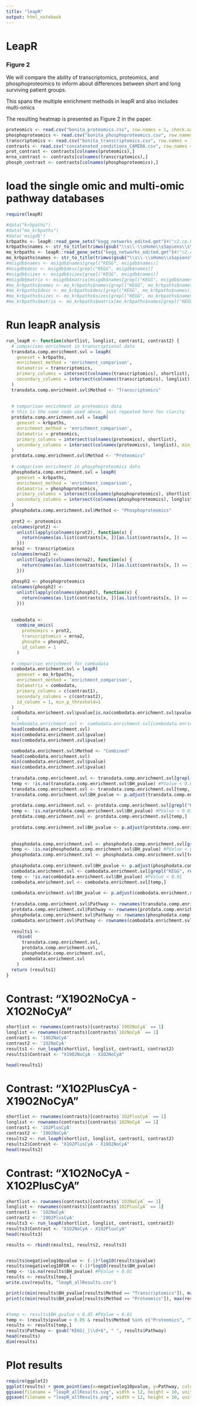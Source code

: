 ```yaml
---
title: "leapR"
output: html_notebook
---
```


# LeapR


### Figure 2
We will compare the ability of transcriptomics, proteomics, and phosphoproteomics to inform about
differences between short and long surviving patient groups.

This spans the multiple enrichment methods in leapR and also includes multi-omics

The resulting heatmap is presented as Figure 2 in the paper.

```r
proteomics <- read.csv("bonita_proteomics.csv", row.names = 1, check.names = 1)
phosphoproteomics <- read.csv("bonita_phosphoproteomics.csv", row.names = 1, check.names = 0)
transcriptomics <- read.csv("bonita_transcriptomics.csv", row.names = 1, check.names =1)
contrasts <- read.csv("concatenated_conditions_CAMERA.csv", row.names = 1, check.names = FALSE)
prot_contrast <- contrasts[colnames(proteomics),]
mrna_contrast <- contrasts[colnames(transcriptomics),]
phosph_contrast <- contrasts[colnames(phosphoproteomics),]
```
# load the single omic and multi-omic pathway databases

```r

require(leapR)

#data("krbpaths")
#data("mo_krbpaths")
#data('msigdb')
krbpaths <- leapR::read_gene_sets("kegg_networks_edited.gmt")#("c2.cp.kegg.v7.5.1.symbols.gmt")
krbpaths$names <- str_to_title(trimws(gsub("\\s\\-\\sHomo\\sSapiens\\s\\(Human\\)", "", krbpaths$names)))
mo_krbpaths <- leapR::read_gene_sets("kegg_networks_edited.gmt")#("c2.cp.kegg.v7.5.1.symbols.gmt")
mo_krbpaths$names <- str_to_title(trimws(gsub("\\s\\-\\sHomo\\sSapiens\\s\\(Human\\)", "", mo_krbpaths$names)))
#msigdb$names <- msigdb$names[grepl("KEGG", msigdb$names)]
#msigdb$desc <- msigdb$desc[grepl("KEGG", msigdb$names)]
#msigdb$sizes <- msigdb$sizes[grepl("KEGG", msigdb$names)]
#msigdb$matrix <- msigdb$matrix[msigdb$names[grepl("KEGG", msigdb$names)]]
#mo_krbpaths$names <- mo_krbpaths$names[grepl("KEGG", mo_krbpaths$names)]
#mo_krbpaths$desc <- mo_krbpaths$desc[grepl("KEGG", mo_krbpaths$names)]
#mo_krbpaths$sizes <- mo_krbpaths$sizes[grepl("KEGG", mo_krbpaths$names)]
#mo_krbpaths$matrix <- mo_krbpaths$matrix[mo_krbpaths$names[grepl("KEGG", mo_krbpaths$names)]]
```

# Run leapR analysis

```r
run_leapR <- function(shortlist, longlist, contrast1, contrast2) {
  # comparison enrichment in transcriptional data
  transdata.comp.enrichment.svl = leapR(
    geneset = krbpaths,
    enrichment_method = 'enrichment_comparison',
    datamatrix = transcriptomics,
    primary_columns = intersect(colnames(transcriptomics), shortlist),
    secondary_columns = intersect(colnames(transcriptomics), longlist), min_p_threshold=1
  )
  transdata.comp.enrichment.svl$Method <- "Transcriptomics"
  
  
  # comparison enrichment in proteomics data
  # this is the same code used above, just repeated here for clarity
  protdata.comp.enrichment.svl = leapR(
    geneset = krbpaths,
    enrichment_method = 'enrichment_comparison',
    datamatrix = proteomics,
    primary_columns = intersect(colnames(proteomics), shortlist),
    secondary_columns = intersect(colnames(proteomics), longlist), min_p_threshold=1
  )
  protdata.comp.enrichment.svl$Method <- "Proteomics"
  
  # comparison enrichment in phosphoproteomics data
  phosphodata.comp.enrichment.svl = leapR(
    geneset = krbpaths,
    enrichment_method = 'enrichment_comparison',
    datamatrix = phosphoproteomics,
    primary_columns = intersect(colnames(phosphoproteomics), shortlist),
    secondary_columns = intersect(colnames(phosphoproteomics), longlist), min_p_threshold=1
  )
  phosphodata.comp.enrichment.svl$Method <- "Phosphoproteomics"
  
  prot2 <- proteomics
  colnames(prot2) <-
    unlist(lapply(colnames(prot2), function(x) {
      return(names(as.list(contrasts[x, ])[as.list(contrasts[x, ]) == 1]))
    }))
  mrna2 <- transcriptomics
  colnames(mrna2) <-
    unlist(lapply(colnames(mrna2), function(x) {
      return(names(as.list(contrasts[x, ])[as.list(contrasts[x, ]) == 1]))
    }))
  
  phosph2 <- phosphoproteomics
  colnames(phosph2) <-
    unlist(lapply(colnames(phosph2), function(x) {
      return(names(as.list(contrasts[x, ])[as.list(contrasts[x, ]) == 1]))
    }))
  
  
  combodata <-
    combine_omics(
      proteomics = prot2,
      transcriptomics = mrna2,
      phospho = phosph2,
      id_column = 1
    )
  
  # comparison enrichment for combodata
  combodata.enrichment.svl = leapR(
    geneset = mo_krbpaths,
    enrichment_method = 'enrichment_comparison',
    datamatrix = combodata,
    primary_columns = c(contrast1),
    secondary_columns = c(contrast2),
    id_column = 1, min_p_threshold=1
  )
  combodata.enrichment.svl$pvalue[is.na(combodata.enrichment.svl$pvalue)] <-
    1
  #combodata.enrichment.svl <- combodata.enrichment.svl[combodata.enrichment.svl$pvalue < 1,]
  head(combodata.enrichment.svl)
  min(combodata.enrichment.svl$pvalue)
  max(combodata.enrichment.svl$pvalue)

  combodata.enrichment.svl$Method <- "Combined"
  head(combodata.enrichment.svl)
  min(combodata.enrichment.svl$pvalue)
  max(combodata.enrichment.svl$pvalue)
  
  transdata.comp.enrichment.svl <- transdata.comp.enrichment.svl[grepl("KEGG", rownames(transdata.comp.enrichment.svl)), ]
  temp <- !is.na(transdata.comp.enrichment.svl$BH_pvalue) #PValue < 0.01
  transdata.comp.enrichment.svl <- transdata.comp.enrichment.svl[temp,]
  transdata.comp.enrichment.svl$BH_pvalue <- p.adjust(transdata.comp.enrichment.svl$pvalue, "BH")
  
  protdata.comp.enrichment.svl <- protdata.comp.enrichment.svl[grepl("KEGG", rownames(protdata.comp.enrichment.svl)), ]
  temp <- !is.na(protdata.comp.enrichment.svl$BH_pvalue) #PValue < 0.01
  protdata.comp.enrichment.svl <- protdata.comp.enrichment.svl[temp,]
  
  protdata.comp.enrichment.svl$BH_pvalue <- p.adjust(protdata.comp.enrichment.svl$pvalue, "BH")
  
  
  phosphodata.comp.enrichment.svl <- phosphodata.comp.enrichment.svl[grepl("KEGG", rownames(phosphodata.comp.enrichment.svl)), ]
  temp <- !is.na(phosphodata.comp.enrichment.svl$BH_pvalue) #PValue < 0.01
  phosphodata.comp.enrichment.svl <- phosphodata.comp.enrichment.svl[temp,]
  
  phosphodata.comp.enrichment.svl$BH_pvalue <- p.adjust(phosphodata.comp.enrichment.svl$pvalue, "BH")
  combodata.enrichment.svl <- combodata.enrichment.svl[grepl("KEGG", rownames(combodata.enrichment.svl)), ]
  temp <- !is.na(combodata.enrichment.svl$BH_pvalue) #PValue < 0.01
  combodata.enrichment.svl <- combodata.enrichment.svl[temp,]
  
  combodata.enrichment.svl$BH_pvalue <- p.adjust(combodata.enrichment.svl$pvalue, "BH")
  
  transdata.comp.enrichment.svl$Pathway <- rownames(transdata.comp.enrichment.svl)
  protdata.comp.enrichment.svl$Pathway <- rownames(protdata.comp.enrichment.svl)
  phosphodata.comp.enrichment.svl$Pathway <- rownames(phosphodata.comp.enrichment.svl)
  combodata.enrichment.svl$Pathway <- rownames(combodata.enrichment.svl)
  
  results1 <-
    rbind(
      transdata.comp.enrichment.svl,
      protdata.comp.enrichment.svl,
      phosphodata.comp.enrichment.svl,
      combodata.enrichment.svl
    )
  return (results1)
}
```

# Contrast: "X19O2NoCyA - X1O2NoCyA"

``` r
shortlist <- rownames(contrasts)[contrasts$`19O2NoCyA` == 1]
longlist <- rownames(contrasts)[contrasts$`1O2NoCyA` == 1]
contrast1 <- '19O2NoCyA'
contrast2 <- '1O2NoCyA'
results1 <- run_leapR(shortlist, longlist, contrast1, contrast2)
results1$Contrast <- "X19O2NoCyA - X1O2NoCyA"

head(results1)
```
# Contrast: "X1O2PlusCyA - X19O2NoCyA"

```r
shortlist <- rownames(contrasts)[contrasts$`1O2PlusCyA` == 1]
longlist <- rownames(contrasts)[contrasts$`1O2NoCyA` == 1]
contrast1 <- '1O2PlusCyA'
contrast2 <- '19O2NoCyA'
results2 <- run_leapR(shortlist, longlist, contrast1, contrast2)
results2$Contrast <- "X1O2PlusCyA - X19O2NoCyA"
head(results2)
```
# Contrast: "X1O2NoCyA - X1O2PlusCyA"

```r
shortlist <- rownames(contrasts)[contrasts$`1O2NoCyA` == 1]
longlist <- rownames(contrasts)[contrasts$`1O2PlusCyA` == 1]
contrast1 <- '1O2NoCyA'
contrast2 <- '19O2PlusCyA'
results3 <- run_leapR(shortlist, longlist, contrast1, contrast2)
results3$Contrast <- "X1O2NoCyA - X1O2PlusCyA"
head(results3)
```


```r
results <- rbind(results1, results2, results3)


results$negativelog10pvalue <- (-1)*log10(results$pvalue)
results$negativelog10FDR <- (-1)*log10(results$BH_pvalue)
temp <- !is.na(results$BH_pvalue) #PValue < 0.01
results <- results[temp,]
write.csv(results, "leapR_allResults.csv")

print(c(min(results$BH_pvalue[results$Method == "Transcriptomics"]), max(results$BH_pvalue[results$Method == "Transcriptomics"])))
print(c(min(results$BH_pvalue[results$Method == "Proteomics"]), max(results$BH_pvalue[results$Method == "Proteomics"])))


#temp <- results$BH_pvalue < 0.05 #PValue < 0.01
temp <- (results$pvalue < 0.05 & results$Method %in% c("Proteomics", "Transcriptomics")) | (results$BH_pvalue < 0.05 &results$Method %in% c("Phosphoproteomics"))
results <- results[temp,]
results$Pathway <- gsub("KEGG|_|\\d+$", " ", results$Pathway)
head(results)
dim(results)
```
# Plot results

```r
require(ggplot2)
ggplot(results) + geom_point(aes(x=negativelog10pvalue, y=Pathway, color=Contrast)) + facet_wrap(facets = 'Method', nrow = 1) + theme_bw() + xlab("-log10(UNCORRECTED P-VALUE)")
ggsave(filename = "leapR_allResults.svg", width = 12, height = 10, units = 'in')
ggsave(filename = "leapR_allResults.png", width = 12, height = 10, units = 'in')
```

